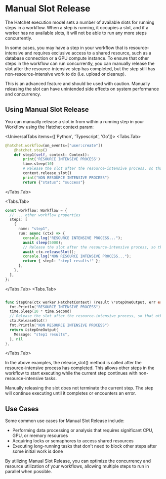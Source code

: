 
# Manual Slot Release

The Hatchet execution model sets a number of available slots for running steps in a workflow. When a step is running, it occupies a slot, and if a worker has no available slots, it will not be able to run any more steps concurrently.

In some cases, you may have a step in your workflow that is resource-intensive and requires exclusive access to a shared resource, such as a database connection or a GPU compute instance. To ensure that other steps in the workflow can run concurrently, you can manually release the slot after the resource-intensive step has completed, but the step still has non-resource-intensive work to do (i.e. upload or cleanup).

<Callout type="warning">
  This is an advanced feature and should be used with caution. Manually
  releasing the slot can have unintended side effects on system performance and
  concurrency.
</Callout>

## Using Manual Slot Release

You can manually release a slot in from within a running step in your Workflow using the Hatchet context param:

<UniversalTabs items={['Python', 'Typescript', 'Go']}>
<Tabs.Tab>
```python
@hatchet.workflow(on_events=["user:create"])
    @hatchet.step()
    def step1(self, context: Context):
        print('RESOURCE INTENSIVE PROCESS')
        time.sleep(10)
        # Release the slot after the resource-intensive process, so that other steps can run
        context.release_slot()
        print("NON RESOURCE INTENSIVE PROCESS")
        return {"status": "success"}
```
</Tabs.Tab>

<Tabs.Tab>

```typescript
const workflow: Workflow = {
  // ... other workflow properties
  steps: [
    {
      name: "step1",
      run: async (ctx) => {
        console.log("RESOURCE INTENSIVE PROCESS...");
        await sleep(5000);
        // Release the slot after the resource-intensive process, so that other steps can run
        await ctx.releaseSlot();
        console.log("NON RESOURCE INTENSIVE PROCESS...");
        return { step1: "step1 results!" };
      },
    },
  ],
};
```

</Tabs.Tab>
<Tabs.Tab>

```go

func StepOne(ctx worker.HatchetContext) (result \*stepOneOutput, err error) {
  fmt.Println("RESOURCE INTENSIVE PROCESS")
  time.Sleep(10 * time.Second)
  // Release the slot after the resource-intensive process, so that other steps can run
  ctx.ReleaseSlot()
  fmt.Println("NON RESOURCE INTENSIVE PROCESS")
  return &stepOneOutput{
    Message: "step1 results",
  }, nil
},
```

</Tabs.Tab>
</UniversalTabs>

In the above examples, the release_slot() method is called after the resource-intensive process has completed. This allows other steps in the workflow to start executing while the current step continues with non-resource-intensive tasks.

<Callout type="info">
  Manually releasing the slot does not terminate the current step. The step will
  continue executing until it completes or encounters an error.
</Callout>

## Use Cases

Some common use cases for Manual Slot Release include:

- Performing data processing or analysis that requires significant CPU, GPU, or memory resources
- Acquiring locks or semaphores to access shared resources
- Executing long-running tasks that don't need to block other steps after some initial work is done

By utilizing Manual Slot Release, you can optimize the concurrency and resource utilization of your workflows, allowing multiple steps to run in parallel when possible.
